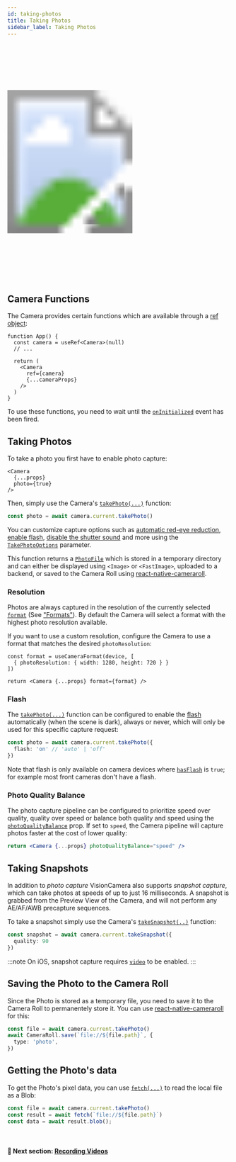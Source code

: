 ```yaml
---
id: taking-photos
title: Taking Photos
sidebar_label: Taking Photos
---
```



<div class="image-container">
  <svg xmlns="http://www.w3.org/2000/svg" width="283" height="535">
    <image href={useBaseUrl("img/demo_capture.gif")} x="18" y="33" width="247" height="469" />
    <image href={useBaseUrl("img/frame.png")} width="283" height="535" />
  </svg>
</div>

## Camera Functions

The Camera provides certain functions which are available through a [ref object](https://reactjs.org/docs/refs-and-the-dom.html):

```tsx
function App() {
  const camera = useRef<Camera>(null)
  // ...

  return (
    <Camera
      ref={camera}
      {...cameraProps}
    />
  )
}
```

To use these functions, you need to wait until the [`onInitialized`](/docs/api/interfaces/CameraProps#oninitialized) event has been fired.

## Taking Photos

To take a photo you first have to enable photo capture:

```tsx
<Camera
  {...props}
  photo={true}
/>
```

Then, simply use the Camera's [`takePhoto(...)`](/docs/api/classes/Camera#takephoto) function:

```ts
const photo = await camera.current.takePhoto()
```

You can customize capture options such as [automatic red-eye reduction](/docs/api/interfaces/TakePhotoOptions#enableautoredeyereduction), [enable flash](/docs/api/interfaces/TakePhotoOptions#flash), [disable the shutter sound](/docs/api/interfaces/TakePhotoOptions#enableshuttersound) and more using the [`TakePhotoOptions`](/docs/api/interfaces/TakePhotoOptions) parameter.

This function returns a [`PhotoFile`](/docs/api/interfaces/PhotoFile) which is stored in a temporary directory and can either be displayed using `<Image>` or `<FastImage>`, uploaded to a backend, or saved to the Camera Roll using [react-native-cameraroll](https://github.com/react-native-cameraroll/react-native-cameraroll).

### Resolution

Photos are always captured in the resolution of the currently selected [`format`](/docs/api/interfaces/CameraProps#format) (See ["Formats"](/docs/guides/formats)).
By default the Camera will select a format with the highest photo resolution available.

If you want to use a custom resolution, configure the Camera to use a format that matches the desired `photoResolution`:

```tsx
const format = useCameraFormat(device, [
  { photoResolution: { width: 1280, height: 720 } }
])

return <Camera {...props} format={format} />
```

### Flash

The [`takePhoto(...)`](/docs/api/classes/Camera#takephoto) function can be configured to enable the [flash](/docs/api/interfaces/TakePhotoOptions#flash) automatically (when the scene is dark), always or never, which will only be used for this specific capture request:

```ts
const photo = await camera.current.takePhoto({
  flash: 'on' // 'auto' | 'off'
})
```

Note that flash is only available on camera devices where [`hasFlash`](/docs/api/interfaces/CameraDevice#hasflash) is `true`; for example most front cameras don't have a flash.

### Photo Quality Balance

The photo capture pipeline can be configured to prioritize speed over quality, quality over speed or balance both quality and speed using the [`photoQualityBalance`](/docs/api/interfaces/CameraProps#photoQualityBalance) prop.
If set to `speed`, the Camera pipeline will capture photos faster at the cost of lower quality:

```jsx
return <Camera {...props} photoQualityBalance="speed" />
```

## Taking Snapshots

In addition to _photo capture_ VisionCamera also supports _snapshot capture_, which can take photos at speeds of up to just 16 milliseconds.
A snapshot is grabbed from the Preview View of the Camera, and will not perform any AE/AF/AWB precapture sequences.

To take a snapshot simply use the Camera's [`takeSnapshot(..)`](/docs/api/classes/Camera#takesnapshot) function:

```ts
const snapshot = await camera.current.takeSnapshot({
  quality: 90
})
```

:::note
On iOS, snapshot capture requires [`video`](/docs/api/interfaces/CameraProps#video) to be enabled.
:::

## Saving the Photo to the Camera Roll

Since the Photo is stored as a temporary file, you need to save it to the Camera Roll to permanentely store it. You can use [react-native-cameraroll](https://github.com/react-native-cameraroll/react-native-cameraroll) for this:

```ts
const file = await camera.current.takePhoto()
await CameraRoll.save(`file://${file.path}`, {
  type: 'photo',
})
```

## Getting the Photo's data

To get the Photo's pixel data, you can use [`fetch(...)`](https://reactnative.dev/docs/network#using-fetch) to read the local file as a Blob:

```ts
const file = await camera.current.takePhoto()
const result = await fetch(`file://${file.path}`)
const data = await result.blob();
```

<br />

#### 🚀 Next section: [Recording Videos](recording-videos)
